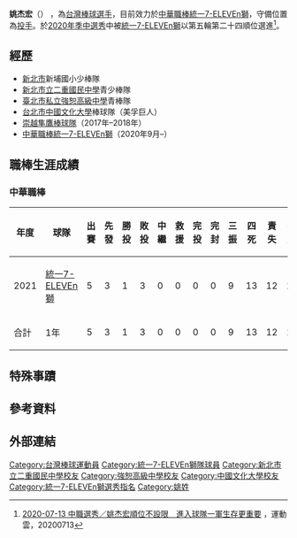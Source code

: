 {{noteTA
|1=杰宏
}}
{{Infobox CPBL player|
|name=姚杰宏|
|image=|
|width=300|
|position=投手|
|team=統一7-ELEVEn獅|
|number=79|
|bats=右|
|throws=右|
|birthdate={{birth_date_and_age|1998|4|15|mf=y}}|
|birthplace={{TWN}}|
|debutleague=中華職棒
|debutdate=3月18日
|debutyear=2021年
|debutteam=統一7-ELEVEn獅
|statyear=2021年球季
|stat1label=勝投－敗投
|stat1value=1－3
|stat2label=中繼－救援
|stat2value=0－0
|stat3label=三振－四死
|stat3value=9－9
|stat4label=防禦率
|stat4value=6.61
|teams=<nowiki></nowiki> 
*[[統一7-ELEVEn獅|統一7-ELEVEn獅]]（2020年9月–）
}}

'''姚杰宏'''（{{bd|1998年|4月15日}}） ，為[[台灣|台灣]][[棒球|棒球]][[選手|選手]]，目前效力於[[中華職棒|中華職棒]][[統一7-ELEVEn獅|統一7-ELEVEn獅]]，守備位置為[[投手|投手]]。於[[中華職棒歷年選秀會#職棒三十一年（2020年）|2020年季中選秀]]中被[[統一7-ELEVEn獅|統一7-ELEVEn獅]]以第五輪第二十四順位選進<ref>[https://sports.ettoday.net/news/1759280 2020-07-13 中職選秀／姚杰宏順位不設限　進入球隊一軍生存更重要] {{Wayback|url=https://sports.ettoday.net/news/1759280 |date=20201130182311 }}，運動雲，20200713</ref>。

==經歷==
*[[新北市|新北市]]新埔國小少棒隊
*[[新北市立二重國民中學|新北市立二重國民中學]]青少棒隊
*[[臺北市私立強恕高級中學|臺北市私立強恕高級中學]]青棒隊
*[[台北市|台北市]][[中國文化大學|中國文化大學]]棒球隊（美孚巨人）
*[[崇越隼鷹棒球隊|崇越隼鷹棒球隊]]（2017年–2018年）
*[[中華職棒|中華職棒]][[統一7-ELEVEn獅|統一7-ELEVEn獅]]（2020年9月–）

==職棒生涯成績==
===中華職棒===
{| class="wikitable" width="1000px"
|- align="center"
!年度!!球隊!!出賽!!先發!!勝投!!敗投!!中繼!!救援!!完投!!完封!!三振!!四死!!責失!!投球局數!!自責分率!!被上壘率
|- align="center"
|2021||[[統一7-ELEVEn獅|統一7-ELEVEn獅]]||5||3||1||3||0||0||0||0||9||13||12||16.1||6.61||1.90
|- style="color:black; background-color:#F75000;color:#FFFFFF" align="center"
|合計||1年||5||3||1||3||0||0||0||0||9||13||12||16.1||6.61||1.90
|}

==特殊事蹟==

== 參考資料 ==
{{reflist}}

==外部連結==
{{台灣棒球維基館|姚杰宏}}
{{統一7-ELEVEn獅隊球員名單}}
{{帕菲克運動經紀}}
{{DEFAULTSORT:Yao Chieh Hung}}
[[Category:台灣棒球運動員|Category:台灣棒球運動員]]
[[Category:統一7-ELEVEn獅隊球員|Category:統一7-ELEVEn獅隊球員]]
[[Category:新北市立二重國民中學校友|Category:新北市立二重國民中學校友]]
[[Category:強恕高級中學校友|Category:強恕高級中學校友]]
[[Category:中國文化大學校友|Category:中國文化大學校友]]
[[Category:統一7-ELEVEn獅選秀指名|Category:統一7-ELEVEn獅選秀指名]]
[[Category:姚姓|Category:姚姓]]